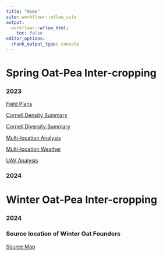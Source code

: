 ```yaml
---
title: "Home"
site: workflowr::wflow_site
output:
  workflowr::wflow_html:
    toc: false
editor_options:
  chunk_output_type: console
---
```



# Spring Oat-Pea Inter-cropping

### 2023
[Field Plans](field_planning.html)

[Cornell Density Summary](densisy-analysis.html)

[Cornell Diversity Summary](diversity-analysis.html)

[Multi-location Analysis](multi_location-analysis.html)

[Multi-location Weather](weather_2023.html)

[UAV Analysis](UAV-analysis.html)

### 2024



# Winter Oat-Pea Inter-cropping

### 2024


### Source location of Winter Oat Founders

[Source Map](grin_map/grin_map.html)
